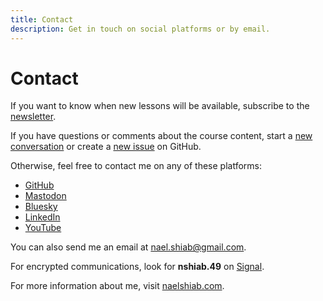 ```yaml
---
title: Contact
description: Get in touch on social platforms or by email.
---
```


# Contact

If you want to know when new lessons will be available, subscribe to the [newsletter](https://mailchi.mp/0db676437a2f/code-like-a-journalist).

If you have questions or comments about the course content, start a [new conversation](https://github.com/nshiab/code-like-a-journalist/discussions) or create a [new issue](https://github.com/nshiab/code-like-a-journalist/issues) on GitHub.

Otherwise, feel free to contact me on any of these platforms:

- [GitHub](https://github.com/nshiab)
- [Mastodon](https://vis.social/@naelshiab)
- [Bluesky](https://bsky.app/profile/naelshiab.bsky.social)
- [LinkedIn](https://www.linkedin.com/mynetwork/)
- [YouTube](https://www.youtube.com/channel/UCc2vCbkCJOBOnU9Fb2F4KCw)

You can also send me an email at [nael.shiab@gmail.com](mailto:nael.shiab@gmail.com).

For encrypted communications, look for **nshiab.49** on [Signal](https://signal.org/).

For more information about me, visit [naelshiab.com](https://naelshiab.com/).